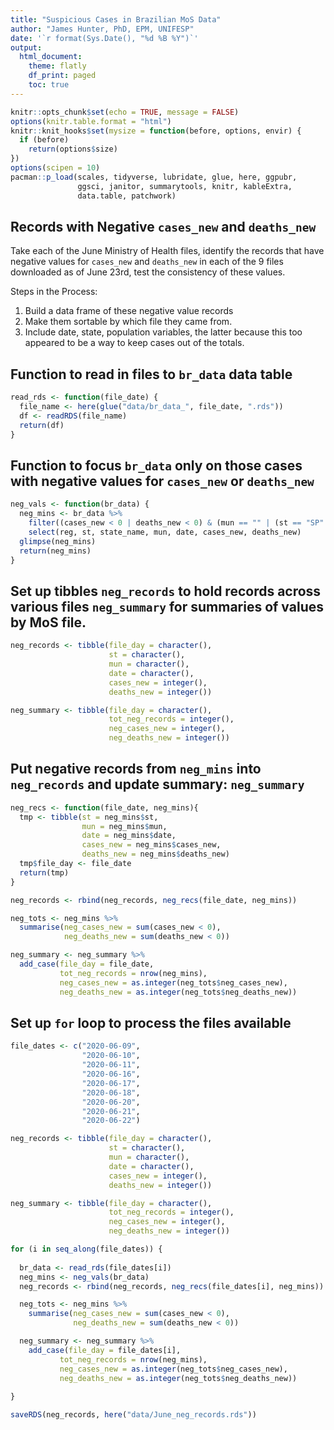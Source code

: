 ---
title: "Suspicious Cases in Brazilian MoS Data"
author: "James Hunter, PhD, EPM, UNIFESP"
date: '`r format(Sys.Date(), "%d %B %Y")`'
output: 
  html_document:
    theme: flatly
    df_print: paged
    toc: true
---

```{r setup, include=FALSE}
knitr::opts_chunk$set(echo = TRUE, message = FALSE)
options(knitr.table.format = "html") 
knitr::knit_hooks$set(mysize = function(before, options, envir) {
  if (before) 
    return(options$size)
})
options(scipen = 10)
pacman::p_load(scales, tidyverse, lubridate, glue, here, ggpubr, 
               ggsci, janitor, summarytools, knitr, kableExtra, 
               data.table, patchwork)

```

## Records with Negative `cases_new` and `deaths_new`

Take each of the June Ministry of Health files, identify the records that have negative values for `cases_new` and `deaths_new` in each of the 9 files downloaded as of June 23rd, test the consistency of these values. 

Steps in the Process: 

1.    Build a data frame of these negative value records
2.    Make them sortable by which file they came from.
3.    Include date, state, population variables, the latter because this too appeared to be a way to keep cases out of the totals.

## Function to read in files to `br_data`  data table

```{r f_read_file}
read_rds <- function(file_date) {
  file_name <- here(glue("data/br_data_", file_date, ".rds"))
  df <- readRDS(file_name)
  return(df)
}
```


## Function to focus `br_data` only on those cases with negative values for `cases_new` or `deaths_new`

```{r f_negative_cases}
neg_vals <- function(br_data) {
  neg_mins <- br_data %>% 
    filter((cases_new < 0 | deaths_new < 0) & (mun == "" | (st == "SP" & mun != ""))) %>% 
    select(reg, st, state_name, mun, date, cases_new, deaths_new)
  glimpse(neg_mins)
  return(neg_mins)
}
```

## Set up tibbles `neg_records` to hold records across various files `neg_summary` for summaries of values by MoS file.

```{r setup_dfs}
neg_records <- tibble(file_day = character(),
                      st = character(),
                      mun = character(),
                      date = character(),
                      cases_new = integer(),
                      deaths_new = integer())

neg_summary <- tibble(file_day = character(),
                      tot_neg_records = integer(),
                      neg_cases_new = integer(),
                      neg_deaths_new = integer())

```

## Put negative records from `neg_mins` into `neg_records` and update summary: `neg_summary`

```{r f_neg_recs}

neg_recs <- function(file_date, neg_mins){
  tmp <- tibble(st = neg_mins$st,
                mun = neg_mins$mun,
                date = neg_mins$date,
                cases_new = neg_mins$cases_new,
                deaths_new = neg_mins$deaths_new)
  tmp$file_day <- file_date
  return(tmp)
}

neg_records <- rbind(neg_records, neg_recs(file_date, neg_mins))

neg_tots <- neg_mins %>% 
  summarise(neg_cases_new = sum(cases_new < 0),
            neg_deaths_new = sum(deaths_new < 0))

neg_summary <- neg_summary %>% 
  add_case(file_day = file_date,
           tot_neg_records = nrow(neg_mins),
           neg_cases_new = as.integer(neg_tots$neg_cases_new),
           neg_deaths_new = as.integer(neg_tots$neg_deaths_new))
```

## Set up `for` loop to process the files available

```{r loop}
file_dates <- c("2020-06-09",
                "2020-06-10",
                "2020-06-11",
                "2020-06-16",
                "2020-06-17",
                "2020-06-18",
                "2020-06-20",
                "2020-06-21",
                "2020-06-22")

neg_records <- tibble(file_day = character(),
                      st = character(),
                      mun = character(),
                      date = character(),
                      cases_new = integer(),
                      deaths_new = integer())

neg_summary <- tibble(file_day = character(),
                      tot_neg_records = integer(),
                      neg_cases_new = integer(),
                      neg_deaths_new = integer())

for (i in seq_along(file_dates)) {
  
  br_data <- read_rds(file_dates[i])
  neg_mins <- neg_vals(br_data)
  neg_records <- rbind(neg_records, neg_recs(file_dates[i], neg_mins))

  neg_tots <- neg_mins %>% 
    summarise(neg_cases_new = sum(cases_new < 0),
              neg_deaths_new = sum(deaths_new < 0))

  neg_summary <- neg_summary %>% 
    add_case(file_day = file_dates[i],
           tot_neg_records = nrow(neg_mins),
           neg_cases_new = as.integer(neg_tots$neg_cases_new),
           neg_deaths_new = as.integer(neg_tots$neg_deaths_new))
  
}

saveRDS(neg_records, here("data/June_neg_records.rds"))

```

